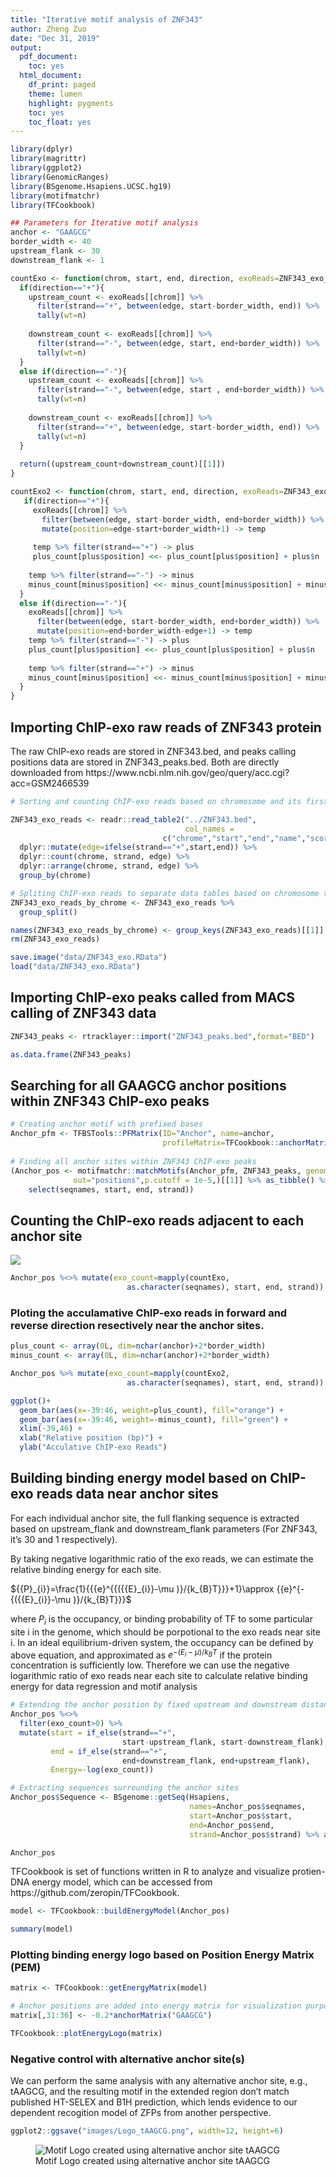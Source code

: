 ---
title: "Iterative motif analysis of ZNF343"
author: Zheng Zuo
date: "Dec 31, 2019"
output:
  pdf_document:
    toc: yes
  html_document:
    df_print: paged
    theme: lumen
    highlight: pygments
    toc: yes
    toc_float: yes
---

```{r message=FALSE, warning=FALSE, include=FALSE}
library(dplyr)
library(magrittr)
library(ggplot2)
library(GenomicRanges)
library(BSgenome.Hsapiens.UCSC.hg19)
library(motifmatchr)
library(TFCookbook)
```


```{r}
## Parameters for Iterative motif analysis
anchor <- "GAAGCG"
border_width <- 40
upstream_flank <- 30
downstream_flank <- 1
```

```{r Functions used to count exo reads, include=FALSE}
countExo <- function(chrom, start, end, direction, exoReads=ZNF343_exo_reads_by_chrome){
  if(direction=="+"){
    upstream_count <- exoReads[[chrom]] %>%
      filter(strand=="+", between(edge, start-border_width, end)) %>%
      tally(wt=n)
    
    downstream_count <- exoReads[[chrom]] %>%
      filter(strand=="-", between(edge, start, end+border_width)) %>%
      tally(wt=n)
  }
  else if(direction=="-"){
    upstream_count <- exoReads[[chrom]] %>%
      filter(strand=="-", between(edge, start , end+border_width)) %>%
      tally(wt=n)
    
    downstream_count <- exoReads[[chrom]] %>%
      filter(strand=="+", between(edge, start-border_width, end)) %>%
      tally(wt=n)
  }
  
  return((upstream_count+downstream_count)[[1]])
}

countExo2 <- function(chrom, start, end, direction, exoReads=ZNF343_exo_reads_by_chrome){
   if(direction=="+"){
     exoReads[[chrom]] %>%
       filter(between(edge, start-border_width, end+border_width)) %>%
       mutate(position=edge-start+border_width+1) -> temp
     
     temp %>% filter(strand=="+") -> plus
     plus_count[plus$position] <<- plus_count[plus$position] + plus$n
    
    temp %>% filter(strand=="-") -> minus
    minus_count[minus$position] <<- minus_count[minus$position] + minus$n
  }
  else if(direction=="-"){
    exoReads[[chrom]] %>%
      filter(between(edge, start-border_width, end+border_width)) %>%
      mutate(position=end+border_width-edge+1) -> temp
    temp %>% filter(strand=="-") -> plus
    plus_count[plus$position] <<- plus_count[plus$position] + plus$n
    
    temp %>% filter(strand=="+") -> minus
    minus_count[minus$position] <<- minus_count[minus$position] + minus$n
  }
}
```


## Importing ChIP-exo raw reads of ZNF343 protein

The raw ChIP-exo reads are stored in ZNF343.bed, and peaks calling positions data are stored in ZNF343_peaks.bed. Both are directly downloaded from https://www.ncbi.nlm.nih.gov/geo/query/acc.cgi?acc=GSM2466539

```{r message=FALSE, warning=FALSE}
# Sorting and counting ChIP-exo reads based on chromosome and its first base position(defined as edge)

ZNF343_exo_reads <- readr::read_table2("../ZNF343.bed", 
                                       col_names =
                                  c("chrome","start","end","name","score","strand")) %>%
  dplyr::mutate(edge=ifelse(strand=="+",start,end)) %>%
  dplyr::count(chrome, strand, edge) %>%
  dplyr::arrange(chrome, strand, edge) %>%
  group_by(chrome)

# Spliting ChIP-exo reads to separate data tables based on chromosome to speed up computation process
ZNF343_exo_reads_by_chrome <- ZNF343_exo_reads %>%
  group_split()

names(ZNF343_exo_reads_by_chrome) <- group_keys(ZNF343_exo_reads)[[1]]
rm(ZNF343_exo_reads)
```

```{r eval=FALSE, include=FALSE}
save.image("data/ZNF343_exo.RData")
load("data/ZNF343_exo.RData")
```

## Importing ChIP-exo peaks called from MACS calling of ZNF343 data

```{r message=FALSE, warning=FALSE}
ZNF343_peaks <- rtracklayer::import("ZNF343_peaks.bed",format="BED")

as.data.frame(ZNF343_peaks)
```


## Searching for all GAAGCG anchor positions within ZNF343 ChIP-exo peaks

```{r warning=FALSE, message=FALSE}
# Creating anchor motif with prefixed bases
Anchor_pfm <- TFBSTools::PFMatrix(ID="Anchor", name=anchor,
                                  profileMatrix=TFCookbook::anchorMatrix(anchor))
  
# Finding all anchor sites within ZNF343 ChIP-exo peaks
(Anchor_pos <- motifmatchr::matchMotifs(Anchor_pfm, ZNF343_peaks, genome = "hg19",
              out="positions",p.cutoff = 1e-5,)[[1]] %>% as_tibble() %>%
    select(seqnames, start, end, strand))
```



## Counting the ChIP-exo reads adjacent to each anchor site
![](images/Anchor_GAAGCG.png)
```{r}
Anchor_pos %<>% mutate(exo_count=mapply(countExo,
                          as.character(seqnames), start, end, strand))
```

### Ploting the acculamative ChIP-exo reads in forward and reverse direction resectively near the anchor sites.
```{r fig.height=6, fig.width=15, warning=FALSE}
plus_count <- array(0L, dim=nchar(anchor)+2*border_width)
minus_count <- array(0L, dim=nchar(anchor)+2*border_width)

Anchor_pos %>% mutate(exo_count=mapply(countExo2,
                          as.character(seqnames), start, end, strand))

ggplot()+
  geom_bar(aes(x=-39:46, weight=plus_count), fill="orange") +
  geom_bar(aes(x=-39:46, weight=-minus_count), fill="green") +
  xlim(-39,46) + 
  xlab("Relative position (bp)") +
  ylab("Acculative ChIP-exo Reads")
```

## Building binding energy model based on ChIP-exo reads data near anchor sites

For each individual anchor site, the full flanking sequence is extracted based on upstream_flank and downstream_flank parameters (For ZNF343, it's 30 and 1 respectively). 

By taking negative logarithmic ratio of the exo reads, we can estimate the relative binding energy for each site.

${{P}_{i}}=\frac{1}{{{e}^{{({{E}_{i}}-\mu )}/{k_{B}T}}}+1}\approx {{e}^{-{({{E}_{i}}-\mu )}/{k_{B}T}}}$

where $P_{i}$ is the occupancy, or binding probability of TF to some particular site i in the genome, which should be porpotional to the exo reads near site i. In an ideal equilibrium-driven system, the occupancy can be defined by above equation, and approximated as ${e}^{-{({{E}_{i}}-\mu )}/{k_{B}T}}$ if the protein concentration is sufficiently low. Therefore we can use the negative logarithmic ratio of exo reads near each site to calculate relative binding energy for data regression and motif analysis
    
```{r}
# Extending the anchor position by fixed upstream and downstream distances
Anchor_pos %<>%
  filter(exo_count>0) %>%
  mutate(start = if_else(strand=="+",
                         start-upstream_flank, start-downstream_flank),
         end = if_else(strand=="+",
                         end+downstream_flank, end+upstream_flank),
         Energy=-log(exo_count))

# Extracting sequences surrounding the anchor sites
Anchor_pos$Sequence <- BSgenome::getSeq(Hsapiens,
                                        names=Anchor_pos$seqnames,
                                        start=Anchor_pos$start,
                                        end=Anchor_pos$end,
                                        strand=Anchor_pos$strand) %>% as.character()

Anchor_pos
```

TFCookbook is set of functions written in R to analyze and visualize protien-DNA energy model, which can be accessed from https://github.com/zeropin/TFCookbook.
```{r}
model <- TFCookbook::buildEnergyModel(Anchor_pos)

summary(model)
```


### Plotting binding energy logo based on Position Energy Matrix (PEM)
```{r fig.height=6, fig.width=12}
matrix <- TFCookbook::getEnergyMatrix(model)

# Anchor positions are added into energy matrix for visualization purposes
matrix[,31:36] <- -0.2*anchorMatrix("GAAGCG")

TFCookbook::plotEnergyLogo(matrix)
```

### Negative control with alternative anchor site(s)

We can perform the same analysis with any alternative anchor site, e.g., tAAGCG, and the resulting motif in the extended region don't match published HT-SELEX and B1H prediction, which lends evidence to our dependent recogition model of ZFPs from another perspective.

```{r eval=FALSE, include=FALSE}
ggplot2::ggsave("images/Logo_tAAGCG.png", width=12, height=6)
```
![Motif Logo created using alternative anchor site tAAGCG](images/Logo_tAAGCG.png)

